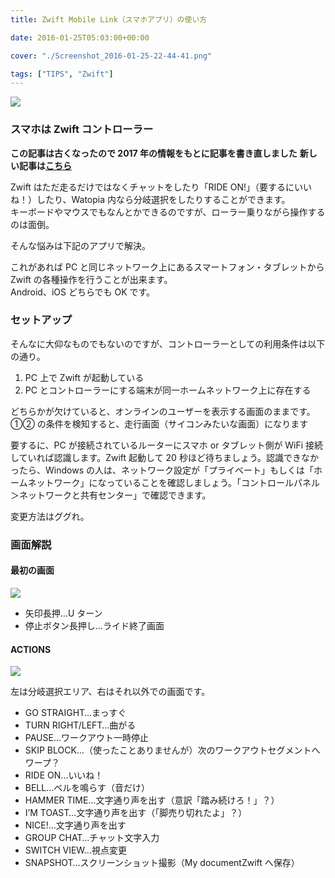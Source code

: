 ---
title: Zwift Mobile Link（スマホアプリ）の使い方

date: 2016-01-25T05:03:00+00:00

cover: "./Screenshot_2016-01-25-22-44-41.png"

tags: ["TIPS", "Zwift"]
---

![ ](./Screenshot_2016-01-25-22-44-41.png)

### スマホは Zwift コントローラー

**この記事は古くなったので 2017 年の情報をもとに記事を書き直しました**
**新しい記事は[こちら](/post/2017zwift-mobile-link.html)**

Zwift はただ走るだけではなくチャットをしたり「RIDE ON!」（要するにいいね！）したり、Watopia 内なら分岐選択をしたりすることができます。  
キーボードやマウスでもなんとかできるのですが、ローラー乗りながら操作するのは面倒。

そんな悩みは下記のアプリで解決。

<LinkCard url="https://itunes.apple.com/jp/app/zwift-mobile-link/id934083691" />

<LinkCard url="https://play.google.com/store/apps/details?id=com.zwift.android.prod" />

これがあれば PC と同じネットワーク上にあるスマートフォン・タブレットから Zwift の各種操作を行うことが出来ます。  
Android、iOS どちらでも OK です。

### セットアップ

そんなに大仰なものでもないのですが、コントローラーとしての利用条件は以下の通り。

1. PC 上で Zwift が起動している
2. PC とコントローラーにする端末が同一ホームネットワーク上に存在する

どちらかが欠けていると、オンラインのユーザーを表示する画面のままです。①② の条件を検知すると、走行画面（サイコンみたいな画面）になります

要するに、PC が接続されているルーターにスマホ or タブレット側が WiFi 接続していれば認識します。Zwift 起動して 20 秒ほど待ちましょう。認識できなかったら、Windows の人は、ネットワーク設定が「プライベート」もしくは「ホームネットワーク」になっていることを確認しましょう。「コントロールパネル＞ネットワークと共有センター」で確認できます。

変更方法はググれ。

### 画面解説

#### 最初の画面

![ ](./Screenshot_2016-01-26-18-42-25.png)

- 矢印長押…U ターン
- 停止ボタン長押し…ライド終了画面

#### ACTIONS

![ ](./Screenshot_2016-01-22-20-00-17.png)

左は分岐選択エリア、右はそれ以外での画面です。

- GO STRAIGHT…まっすぐ
- TURN RIGHT/LEFT…曲がる
- PAUSE…ワークアウト一時停止
- SKIP BLOCK…（使ったことありませんが）次のワークアウトセグメントへワープ？
- RIDE ON…いいね！
- BELL…ベルを鳴らす（音だけ）
- HAMMER TIME…文字通り声を出す（意訳「踏み続けろ！」？）
- I&#8217;M TOAST…文字通り声を出す（「脚売り切れたよ」？）
- NICE!…文字通り声を出す
- GROUP CHAT…チャット文字入力
- SWITCH VIEW…視点変更
- SNAPSHOT…スクリーンショット撮影（My documentZwift へ保存）

<Amzn asin="B00CM381SQ">
